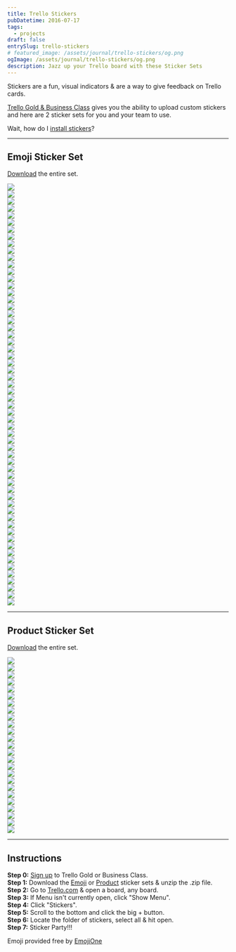 ```yaml
---
title: Trello Stickers
pubDatetime: 2016-07-17
tags:
  - projects
draft: false
entrySlug: trello-stickers
# featured_image: /assets/journal/trello-stickers/og.png
ogImage: /assets/journal/trello-stickers/og.png
description: Jazz up your Trello board with these Sticker Sets
---
```


Stickers are a fun, visual indicators & are a way to give feedback on Trello cards.

[Trello Gold & Business Class](https://trello.com/brodymaclean/recommend) gives you the ability to upload custom stickers and here are 2 sticker sets for you and your team to use.

Wait, how do I [install stickers](#instructions)?

---

## Emoji Sticker Set

[Download](https://github.com/brody/trello-stickers/raw/master/emoji/emoji%20stickers.zip) the entire set.

<div class='flex flex-wrap'>
  <div class='w-1/5 md:w-1/6 fl p-2 md:p-4'>
    <img class='my-2' src='https://raw.githubusercontent.com/brody/trello-stickers/master/emoji/money mouth.png' />
  </div>
  <div class='w-1/5 md:w-1/6 fl p-2 md:p-4'>
    <img class='my-2' src='https://raw.githubusercontent.com/brody/trello-stickers/master/emoji/nerd.png' />
  </div>
  <div class='w-1/5 md:w-1/6 fl p-2 md:p-4'>
    <img
      class='my-2'
      src='https://raw.githubusercontent.com/brody/trello-stickers/master/emoji/grinning face with smiling eyes.png'
    />
  </div>
  <div class='w-1/5 md:w-1/6 fl p-2 md:p-4'>
    <img class='my-2' src='https://raw.githubusercontent.com/brody/trello-stickers/master/emoji/astonished face.png' />
  </div>
  <div class='w-1/5 md:w-1/6 fl p-2 md:p-4'>
    <img
      class='my-2'
      src='https://raw.githubusercontent.com/brody/trello-stickers/master/emoji/face savouring delicious food.png'
    />
  </div>
  <div class='w-1/5 md:w-1/6 fl p-2 md:p-4'>
    <img
      class='my-2'
      src='https://raw.githubusercontent.com/brody/trello-stickers/master/emoji/face with stuck-out tongue and winking eye.png'
    />
  </div>
  <div class='w-1/5 md:w-1/6 fl p-2 md:p-4'>
    <img
      class='my-2'
      src='https://raw.githubusercontent.com/brody/trello-stickers/master/emoji/smiling face with heart-shaped eyes.png'
    />
  </div>
  <div class='w-1/5 md:w-1/6 fl p-2 md:p-4'>
    <img
      class='my-2'
      src='https://raw.githubusercontent.com/brody/trello-stickers/master/emoji/white frowning face.png'
    />
  </div>
  <div class='w-1/5 md:w-1/6 fl p-2 md:p-4'>
    <img class='my-2' src='https://raw.githubusercontent.com/brody/trello-stickers/master/emoji/thinking face.png' />
  </div>
  <div class='w-1/5 md:w-1/6 fl p-2 md:p-4'>
    <img class='my-2' src='https://raw.githubusercontent.com/brody/trello-stickers/master/emoji/dizzy face.png' />
  </div>
  <div class='w-1/5 md:w-1/6 fl p-2 md:p-4'>
    <img
      class='my-2'
      src='https://raw.githubusercontent.com/brody/trello-stickers/master/emoji/rolling on the floor laughing.png'
    />
  </div>
  <div class='w-1/5 md:w-1/6 fl p-2 md:p-4'>
    <img
      class='my-2'
      src='https://raw.githubusercontent.com/brody/trello-stickers/master/emoji/face with thermometer.png'
    />
  </div>
  <div class='w-1/5 md:w-1/6 fl p-2 md:p-4'>
    <img
      class='my-2'
      src='https://raw.githubusercontent.com/brody/trello-stickers/master/emoji/face with head-bandage.png'
    />
  </div>
  <div class='w-1/5 md:w-1/6 fl p-2 md:p-4'>
    <img class='my-2' src='https://raw.githubusercontent.com/brody/trello-stickers/master/emoji/grinning face.png' />
  </div>
  <div class='w-1/5 md:w-1/6 fl p-2 md:p-4'>
    <img class='my-2' src='https://raw.githubusercontent.com/brody/trello-stickers/master/emoji/face palm.png' />
  </div>
  <div class='w-1/5 md:w-1/6 fl p-2 md:p-4'>
    <img
      class='my-2'
      src='https://raw.githubusercontent.com/brody/trello-stickers/master/emoji/sign of the horns.png'
    />
  </div>
  <div class='w-1/5 md:w-1/6 fl p-2 md:p-4'>
    <img
      class='my-2'
      src='https://raw.githubusercontent.com/brody/trello-stickers/master/emoji/clapping hands sign.png'
    />
  </div>
  <div class='w-1/5 md:w-1/6 fl p-2 md:p-4'>
    <img class='my-2' src='https://raw.githubusercontent.com/brody/trello-stickers/master/emoji/thumbs down sign.png' />
  </div>
  <div class='w-1/5 md:w-1/6 fl p-2 md:p-4'>
    <img class='my-2' src='https://raw.githubusercontent.com/brody/trello-stickers/master/emoji/thumbs up sign.png' />
  </div>
  <div class='w-1/5 md:w-1/6 fl p-2 md:p-4'>
    <img class='my-2' src='https://raw.githubusercontent.com/brody/trello-stickers/master/emoji/victory hand.png' />
  </div>
  <div class='w-1/5 md:w-1/6 fl p-2 md:p-4'>
    <img class='my-2' src='https://raw.githubusercontent.com/brody/trello-stickers/master/emoji/ok hand sign.png' />
  </div>
  <div class='w-1/5 md:w-1/6 fl p-2 md:p-4'>
    <img class='my-2' src='https://raw.githubusercontent.com/brody/trello-stickers/master/emoji/father christmas.png' />
  </div>
  <div class='w-1/5 md:w-1/6 fl p-2 md:p-4'>
    <img class='my-2' src='https://raw.githubusercontent.com/brody/trello-stickers/master/emoji/pouting face.png' />
  </div>
  <div class='w-1/5 md:w-1/6 fl p-2 md:p-4'>
    <img
      class='my-2'
      src='https://raw.githubusercontent.com/brody/trello-stickers/master/emoji/smiling face with horns.png'
    />
  </div>
  <div class='w-1/5 md:w-1/6 fl p-2 md:p-4'>
    <img
      class='my-2'
      src='https://raw.githubusercontent.com/brody/trello-stickers/master/emoji/reversed hand with middle finger extended.png'
    />
  </div>
  <div class='w-1/5 md:w-1/6 fl p-2 md:p-4'>
    <img
      class='my-2'
      src='https://raw.githubusercontent.com/brody/trello-stickers/master/emoji/construction worker.png'
    />
  </div>
  <div class='w-1/5 md:w-1/6 fl p-2 md:p-4'>
    <img class='my-2' src='https://raw.githubusercontent.com/brody/trello-stickers/master/emoji/monkey face.png' />
  </div>
  <div class='w-1/5 md:w-1/6 fl p-2 md:p-4'>
    <img
      class='my-2'
      src='https://raw.githubusercontent.com/brody/trello-stickers/master/emoji/hear-no-evil monkey.png'
    />
  </div>
  <div class='w-1/5 md:w-1/6 fl p-2 md:p-4'>
    <img
      class='my-2'
      src='https://raw.githubusercontent.com/brody/trello-stickers/master/emoji/see-no-evil monkey.png'
    />
  </div>
  <div class='w-1/5 md:w-1/6 fl p-2 md:p-4'>
    <img
      class='my-2'
      src='https://raw.githubusercontent.com/brody/trello-stickers/master/emoji/speak-no-evil monkey.png'
    />
  </div>
  <div class='w-1/5 md:w-1/6 fl p-2 md:p-4'>
    <img class='my-2' src='https://raw.githubusercontent.com/brody/trello-stickers/master/emoji/dog.png' />
  </div>
  <div class='w-1/5 md:w-1/6 fl p-2 md:p-4'>
    <img class='my-2' src='https://raw.githubusercontent.com/brody/trello-stickers/master/emoji/dog face.png' />
  </div>
  <div class='w-1/5 md:w-1/6 fl p-2 md:p-4'>
    <img
      class='my-2'
      src='https://raw.githubusercontent.com/brody/trello-stickers/master/emoji/grinning cat face with smiling eyes.png'
    />
  </div>
  <div class='w-1/5 md:w-1/6 fl p-2 md:p-4'>
    <img
      class='my-2'
      src='https://raw.githubusercontent.com/brody/trello-stickers/master/emoji/cat face with tears of joy.png'
    />
  </div>
  <div class='w-1/5 md:w-1/6 fl p-2 md:p-4'>
    <img class='my-2' src='https://raw.githubusercontent.com/brody/trello-stickers/master/emoji/weary cat face.png' />
  </div>
  <div class='w-1/5 md:w-1/6 fl p-2 md:p-4'>
    <img class='my-2' src='https://raw.githubusercontent.com/brody/trello-stickers/master/emoji/bird.png' />
  </div>
  <div class='w-1/5 md:w-1/6 fl p-2 md:p-4'>
    <img class='my-2' src='https://raw.githubusercontent.com/brody/trello-stickers/master/emoji/poop.png' />
  </div>
  <div class='w-1/5 md:w-1/6 fl p-2 md:p-4'>
    <img class='my-2' src='https://raw.githubusercontent.com/brody/trello-stickers/master/emoji/fire.png' />
  </div>
  <div class='w-1/5 md:w-1/6 fl p-2 md:p-4'>
    <img class='my-2' src='https://raw.githubusercontent.com/brody/trello-stickers/master/emoji/party popper.png' />
  </div>
  <div class='w-1/5 md:w-1/6 fl p-2 md:p-4'>
    <img class='my-2' src='https://raw.githubusercontent.com/brody/trello-stickers/master/emoji/gift.png' />
  </div>
  <div class='w-1/5 md:w-1/6 fl p-2 md:p-4'>
    <img
      class='my-2'
      src='https://raw.githubusercontent.com/brody/trello-stickers/master/emoji/high voltage sign.png'
    />
  </div>
  <div class='w-1/5 md:w-1/6 fl p-2 md:p-4'>
    <img class='my-2' src='https://raw.githubusercontent.com/brody/trello-stickers/master/emoji/eggplant.png' />
  </div>
  <div class='w-1/5 md:w-1/6 fl p-2 md:p-4'>
    <img class='my-2' src='https://raw.githubusercontent.com/brody/trello-stickers/master/emoji/cake.png' />
  </div>
  <div class='w-1/5 md:w-1/6 fl p-2 md:p-4'>
    <img class='my-2' src='https://raw.githubusercontent.com/brody/trello-stickers/master/emoji/pencil.png' />
  </div>
  <div class='w-1/5 md:w-1/6 fl p-2 md:p-4'>
    <img class='my-2' src='https://raw.githubusercontent.com/brody/trello-stickers/master/emoji/collision symbol.png' />
  </div>
  <div class='w-1/5 md:w-1/6 fl p-2 md:p-4'>
    <img class='my-2' src='https://raw.githubusercontent.com/brody/trello-stickers/master/emoji/warning sign.png' />
  </div>
  <div class='w-1/5 md:w-1/6 fl p-2 md:p-4'>
    <img class='my-2' src='https://raw.githubusercontent.com/brody/trello-stickers/master/emoji/star.png' />
  </div>
  <div class='w-1/5 md:w-1/6 fl p-2 md:p-4'>
    <img class='my-2' src='https://raw.githubusercontent.com/brody/trello-stickers/master/emoji/email.png' />
  </div>
  <div class='w-1/5 md:w-1/6 fl p-2 md:p-4'>
    <img class='my-2' src='https://raw.githubusercontent.com/brody/trello-stickers/master/emoji/rocket.png' />
  </div>
  <div class='w-1/5 md:w-1/6 fl p-2 md:p-4'>
    <img class='my-2' src='https://raw.githubusercontent.com/brody/trello-stickers/master/emoji/balloon.png' />
  </div>
  <div class='w-1/5 md:w-1/6 fl p-2 md:p-4'>
    <img class='my-2' src='https://raw.githubusercontent.com/brody/trello-stickers/master/emoji/money with wings.png' />
  </div>
  <div class='w-1/5 md:w-1/6 fl p-2 md:p-4'>
    <img
      class='my-2'
      src='https://raw.githubusercontent.com/brody/trello-stickers/master/emoji/banknote with dollar sign.png'
    />
  </div>
  <div class='w-1/5 md:w-1/6 fl p-2 md:p-4'>
    <img
      class='my-2'
      src='https://raw.githubusercontent.com/brody/trello-stickers/master/emoji/heavy exclamation mark symbol.png'
    />
  </div>
  <div class='w-1/5 md:w-1/6 fl p-2 md:p-4'>
    <img
      class='my-2'
      src='https://raw.githubusercontent.com/brody/trello-stickers/master/emoji/white heavy check mark.png'
    />
  </div>
  <div class='w-1/5 md:w-1/6 fl p-2 md:p-4'>
    <img
      class='my-2'
      src='https://raw.githubusercontent.com/brody/trello-stickers/master/emoji/negative squared cross mark.png'
    />
  </div>
  <div class='w-1/5 md:w-1/6 fl p-2 md:p-4'>
    <img
      class='my-2'
      src='https://raw.githubusercontent.com/brody/trello-stickers/master/emoji/double exclamation mark.png'
    />
  </div>
  <div class='w-1/5 md:w-1/6 fl p-2 md:p-4'>
    <img class='my-2' src='https://raw.githubusercontent.com/brody/trello-stickers/master/emoji/no entry sign.png' />
  </div>
  <div class='w-1/5 md:w-1/6 fl p-2 md:p-4'>
    <img
      class='my-2'
      src='https://raw.githubusercontent.com/brody/trello-stickers/master/emoji/black question mark ornament.png'
    />
  </div>
  <div class='w-1/5 md:w-1/6 fl p-2 md:p-4'>
    <img class='my-2' src='https://raw.githubusercontent.com/brody/trello-stickers/master/emoji/100.png' />
  </div>
  <div class='w-1/5 md:w-1/6 fl p-2 md:p-4'>
    <img
      class='my-2'
      src='https://raw.githubusercontent.com/brody/trello-stickers/master/emoji/heavy black heart.png'
    />
  </div>
</div>

---

## Product Sticker Set

[Download](https://github.com/brody/trello-stickers/raw/master/product/product%20stickers.zip) the entire set.

<div class='flex flex-wrap'>
  <div class='w-1/5 md:w-1/6 fl p-2 md:p-4'>
    <img class='my-2' src='https://raw.githubusercontent.com/brody/trello-stickers/master/product/facebook.png' />
  </div>
  <div class='w-1/5 md:w-1/6 fl p-2 md:p-4'>
    <img class='my-2' src='https://raw.githubusercontent.com/brody/trello-stickers/master/product/snapchat.png' />
  </div>
  <div class='w-1/5 md:w-1/6 fl p-2 md:p-4'>
    <img class='my-2' src='https://raw.githubusercontent.com/brody/trello-stickers/master/product/instagram.png' />
  </div>
  <div class='w-1/5 md:w-1/6 fl p-2 md:p-4'>
    <img class='my-2' src='https://raw.githubusercontent.com/brody/trello-stickers/master/product/linkedin.png' />
  </div>
  <div class='w-1/5 md:w-1/6 fl p-2 md:p-4'>
    <img class='my-2' src='https://raw.githubusercontent.com/brody/trello-stickers/master/product/youtube.png' />
  </div>
  <div class='w-1/5 md:w-1/6 fl p-2 md:p-4'>
    <img class='my-2' src='https://raw.githubusercontent.com/brody/trello-stickers/master/product/twitter.png' />
  </div>
  <div class='w-1/5 md:w-1/6 fl p-2 md:p-4'>
    <img class='my-2' src='https://raw.githubusercontent.com/brody/trello-stickers/master/product/tumblr.png' />
  </div>
  <div class='w-1/5 md:w-1/6 fl p-2 md:p-4'>
    <img class='my-2' src='https://raw.githubusercontent.com/brody/trello-stickers/master/product/dropbox.png' />
  </div>
  <div class='w-1/5 md:w-1/6 fl p-2 md:p-4'>
    <img class='my-2' src='https://raw.githubusercontent.com/brody/trello-stickers/master/product/buffer.png' />
  </div>
  <div class='w-1/5 md:w-1/6 fl p-2 md:p-4'>
    <img class='my-2' src='https://raw.githubusercontent.com/brody/trello-stickers/master/product/whatsapp.png' />
  </div>
  <div class='w-1/5 md:w-1/6 fl p-2 md:p-4'>
    <img class='my-2' src='https://raw.githubusercontent.com/brody/trello-stickers/master/product/vimeo.png' />
  </div>
  <div class='w-1/5 md:w-1/6 fl p-2 md:p-4'>
    <img class='my-2' src='https://raw.githubusercontent.com/brody/trello-stickers/master/product/skype.png' />
  </div>
  <div class='w-1/5 md:w-1/6 fl p-2 md:p-4'>
    <img class='my-2' src='https://raw.githubusercontent.com/brody/trello-stickers/master/product/pinterest.png' />
  </div>
  <div class='w-1/5 md:w-1/6 fl p-2 md:p-4'>
    <img class='my-2' src='https://raw.githubusercontent.com/brody/trello-stickers/master/product/reddit.png' />
  </div>
  <div class='w-1/5 md:w-1/6 fl p-2 md:p-4'>
    <img class='my-2' src='https://raw.githubusercontent.com/brody/trello-stickers/master/product/dribbble.png' />
  </div>
  <div class='w-1/5 md:w-1/6 fl p-2 md:p-4'>
    <img class='my-2' src='https://raw.githubusercontent.com/brody/trello-stickers/master/product/wordpress.png' />
  </div>
  <div class='w-1/5 md:w-1/6 fl p-2 md:p-4'>
    <img class='my-2' src='https://raw.githubusercontent.com/brody/trello-stickers/master/product/twitch.png' />
  </div>
  <div class='w-1/5 md:w-1/6 fl p-2 md:p-4'>
    <img class='my-2' src='https://raw.githubusercontent.com/brody/trello-stickers/master/product/octocat.png' />
  </div>
  <div class='w-1/5 md:w-1/6 fl p-2 md:p-4'>
    <img class='my-2' src='https://raw.githubusercontent.com/brody/trello-stickers/master/product/github.png' />
  </div>
  <div class='w-1/5 md:w-1/6 fl p-2 md:p-4'>
    <img class='my-2' src='https://raw.githubusercontent.com/brody/trello-stickers/master/product/html5.png' />
  </div>
  <div class='w-1/5 md:w-1/6 fl p-2 md:p-4'>
    <img class='my-2' src='https://raw.githubusercontent.com/brody/trello-stickers/master/product/css3.png' />
  </div>
  <div class='w-1/5 md:w-1/6 fl p-2 md:p-4'>
    <img class='my-2' src='https://raw.githubusercontent.com/brody/trello-stickers/master/product/javascript.png' />
  </div>
  <div class='w-1/5 md:w-1/6 fl p-2 md:p-4'>
    <img class='my-2' src='https://raw.githubusercontent.com/brody/trello-stickers/master/product/linux.png' />
  </div>
  <div class='w-1/5 md:w-1/6 fl p-2 md:p-4'>
    <img class='my-2' src='https://raw.githubusercontent.com/brody/trello-stickers/master/product/apple.png' />
  </div>
  <div class='w-1/5 md:w-1/6 fl p-2 md:p-4 cf'>
    <img class='my-2' src='https://raw.githubusercontent.com/brody/trello-stickers/master/product/android.png' />
  </div>
</div>

---

## Instructions

**Step 0:** [Sign up](https://trello.com/brodymaclean/recommend) to Trello Gold or Business Class.  
**Step 1:** Download the [Emoji](https://github.com/brody/trello-stickers/raw/master/emoji/emoji%20stickers.zip) or [Product](https://github.com/brody/trello-stickers/raw/master/product/product%20stickers.zip) sticker sets & unzip the .zip file.  
**Step 2:** Go to [Trello.com](https://trello.com/) & open a board, any board.  
**Step 3:** If Menu isn't currently open, click "Show Menu".  
**Step 4:** Click "Stickers".  
**Step 5:** Scroll to the bottom and click the big + button.  
**Step 6:** Locate the folder of stickers, select all & hit open.  
**Step 7:** Sticker Party!!!

Emoji provided free by [EmojiOne](http://emojione.com/)
